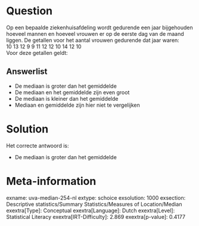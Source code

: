 Question
========

Op een bepaalde ziekenhuisafdeling wordt gedurende een jaar bijgehouden
hoeveel mannen en hoeveel vrouwen er op de eerste dag van de maand
liggen. De getallen voor het aantal vrouwen gedurende dat jaar waren:\
10 13 12 9 9 11 12 12 10 14 12 10\
Voor deze getallen geldt:

Answerlist
----------

* De mediaan is groter dan het gemiddelde
* De mediaan en het gemiddelde zijn even groot
* De mediaan is kleiner dan het gemiddelde
* Mediaan en gemiddelde zijn hier niet te vergelijken

Solution
========

Het correcte antwoord is: 

* De mediaan is groter dan het gemiddelde

Meta-information
================
exname: uva-median-254-nl
extype: schoice
exsolution: 1000
exsection: Descriptive statistics/Summary Statistics/Measures of Location/Median
exextra[Type]: Conceptual
exextra[Language]: Dutch
exextra[Level]: Statistical Literacy
exextra[IRT-Difficulty]: 2.869
exextra[p-value]: 0.4177
